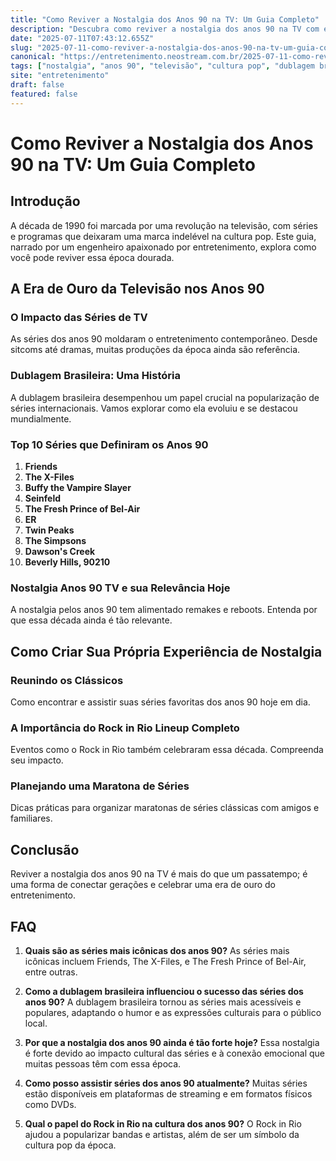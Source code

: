 ```yaml
---
title: "Como Reviver a Nostalgia dos Anos 90 na TV: Um Guia Completo"
description: "Descubra como reviver a nostalgia dos anos 90 na TV com este guia completo. Explore as séries icônicas, a dublagem brasileira e o impacto cultural da época."
date: "2025-07-11T07:43:12.655Z"
slug: "2025-07-11-como-reviver-a-nostalgia-dos-anos-90-na-tv-um-guia-completo"
canonical: "https://entretenimento.neostream.com.br/2025-07-11-como-reviver-a-nostalgia-dos-anos-90-na-tv-um-guia-completo"
tags: ["nostalgia", "anos 90", "televisão", "cultura pop", "dublagem brasileira"]
site: "entretenimento"
draft: false
featured: false
---
```


# Como Reviver a Nostalgia dos Anos 90 na TV: Um Guia Completo

## Introdução
A década de 1990 foi marcada por uma revolução na televisão, com séries e programas que deixaram uma marca indelével na cultura pop. Este guia, narrado por um engenheiro apaixonado por entretenimento, explora como você pode reviver essa época dourada.

## A Era de Ouro da Televisão nos Anos 90

### O Impacto das Séries de TV
As séries dos anos 90 moldaram o entretenimento contemporâneo. Desde sitcoms até dramas, muitas produções da época ainda são referência.

### Dublagem Brasileira: Uma História
A dublagem brasileira desempenhou um papel crucial na popularização de séries internacionais. Vamos explorar como ela evoluiu e se destacou mundialmente.

### Top 10 Séries que Definiram os Anos 90
1. **Friends**
2. **The X-Files**
3. **Buffy the Vampire Slayer**
4. **Seinfeld**
5. **The Fresh Prince of Bel-Air**
6. **ER**
7. **Twin Peaks**
8. **The Simpsons**
9. **Dawson's Creek**
10. **Beverly Hills, 90210**

### Nostalgia Anos 90 TV e sua Relevância Hoje
A nostalgia pelos anos 90 tem alimentado remakes e reboots. Entenda por que essa década ainda é tão relevante.

## Como Criar Sua Própria Experiência de Nostalgia

### Reunindo os Clássicos
Como encontrar e assistir suas séries favoritas dos anos 90 hoje em dia.

### A Importância do Rock in Rio Lineup Completo
Eventos como o Rock in Rio também celebraram essa década. Compreenda seu impacto.

### Planejando uma Maratona de Séries
Dicas práticas para organizar maratonas de séries clássicas com amigos e familiares.

## Conclusão
Reviver a nostalgia dos anos 90 na TV é mais do que um passatempo; é uma forma de conectar gerações e celebrar uma era de ouro do entretenimento.

## FAQ

1. **Quais são as séries mais icônicas dos anos 90?**
   As séries mais icônicas incluem Friends, The X-Files, e The Fresh Prince of Bel-Air, entre outras.

2. **Como a dublagem brasileira influenciou o sucesso das séries dos anos 90?**
   A dublagem brasileira tornou as séries mais acessíveis e populares, adaptando o humor e as expressões culturais para o público local.

3. **Por que a nostalgia dos anos 90 ainda é tão forte hoje?**
   Essa nostalgia é forte devido ao impacto cultural das séries e à conexão emocional que muitas pessoas têm com essa época.

4. **Como posso assistir séries dos anos 90 atualmente?**
   Muitas séries estão disponíveis em plataformas de streaming e em formatos físicos como DVDs.

5. **Qual o papel do Rock in Rio na cultura dos anos 90?**
   O Rock in Rio ajudou a popularizar bandas e artistas, além de ser um símbolo da cultura pop da época.